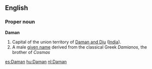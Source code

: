 ==English==

===Proper noun===
'''Daman'''

# Capital of the union territory of [[Daman and Diu]] ([[India]]).
# A male [[given name]] derived from the classical Greek ''Damianos'', the brother of ''Cosmas''

[[es:Daman]]
[[hu:Daman]]
[[nl:Daman]]